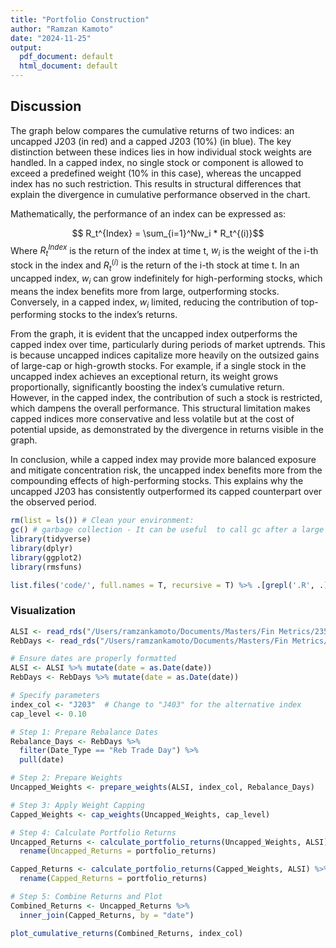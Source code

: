 ```yaml
---
title: "Portfolio Construction"
author: "Ramzan Kamoto"
date: "2024-11-25"
output:
  pdf_document: default
  html_document: default
---
```


## Discussion 

The graph below compares the cumulative returns of two indices: an uncapped J203 (in red) and a capped J203 (10%) (in blue). The key distinction between these indices lies in how individual stock weights are handled. In a capped index, no single stock or component is allowed to exceed a predefined weight (10% in this case), whereas the uncapped index has no such restriction. This results in structural differences that explain the divergence in cumulative performance observed in the chart.

Mathematically, the performance of an index can be expressed as:

$$ R_t^{Index} = \sum_{i=1}^Nw_i * R_t^{(i)}$$
Where $R_t^{Index}$ is the return of the index at time t, $w_i$ is the weight of the i-th stock in the index and $R_t^{(i)}$ is the return of the i-th stock at time t. In an uncapped index, $w_i$ can grow indefinitely for high-performing stocks, which means the index benefits more from large, outperforming stocks. Conversely, in a capped index, $w_i$  limited, reducing the contribution of top-performing stocks to the index’s returns.


From the graph, it is evident that the uncapped index outperforms the capped index over time, particularly during periods of market uptrends. This is because uncapped indices capitalize more heavily on the outsized gains of large-cap or high-growth stocks. For example, if a single stock in the uncapped index achieves an exceptional return, its weight grows proportionally, significantly boosting the index’s cumulative return. However, in the capped index, the contribution of such a stock is restricted, which dampens the overall performance. This structural limitation makes capped indices more conservative and less volatile but at the cost of potential upside, as demonstrated by the divergence in returns visible in the graph.

In conclusion, while a capped index may provide more balanced exposure and mitigate concentration risk, the uncapped index benefits more from the compounding effects of high-performing stocks. This explains why the uncapped J203 has consistently outperformed its capped counterpart over the observed period.


```r

rm(list = ls()) # Clean your environment:
gc() # garbage collection - It can be useful  to call gc after a large object has been removed, as this may prompt R to return memory to the operating system.
library(tidyverse)
library(dplyr)
library(ggplot2)
library(rmsfuns)

list.files('code/', full.names = T, recursive = T) %>% .[grepl('.R', .)] %>% as.list() %>% walk(~source(.))
```

### Visualization 


```r


ALSI <- read_rds("/Users/ramzankamoto/Documents/Masters/Fin Metrics/23550716fmx/data/ALSI.rds")
RebDays <- read_rds("/Users/ramzankamoto/Documents/Masters/Fin Metrics/23550716fmx/data/Rebalance_days.rds")


```



```r

# Ensure dates are properly formatted
ALSI <- ALSI %>% mutate(date = as.Date(date))
RebDays <- RebDays %>% mutate(date = as.Date(date))

```


```r

# Specify parameters
index_col <- "J203"  # Change to "J403" for the alternative index
cap_level <- 0.10

# Step 1: Prepare Rebalance Dates
Rebalance_Days <- RebDays %>%
  filter(Date_Type == "Reb Trade Day") %>%
  pull(date)

# Step 2: Prepare Weights
Uncapped_Weights <- prepare_weights(ALSI, index_col, Rebalance_Days)

# Step 3: Apply Weight Capping
Capped_Weights <- cap_weights(Uncapped_Weights, cap_level)

# Step 4: Calculate Portfolio Returns
Uncapped_Returns <- calculate_portfolio_returns(Uncapped_Weights, ALSI) %>%
  rename(Uncapped_Returns = portfolio_returns)

Capped_Returns <- calculate_portfolio_returns(Capped_Weights, ALSI) %>%
  rename(Capped_Returns = portfolio_returns)

# Step 5: Combine Returns and Plot
Combined_Returns <- Uncapped_Returns %>%
  inner_join(Capped_Returns, by = "date")

plot_cumulative_returns(Combined_Returns, index_col)



```















